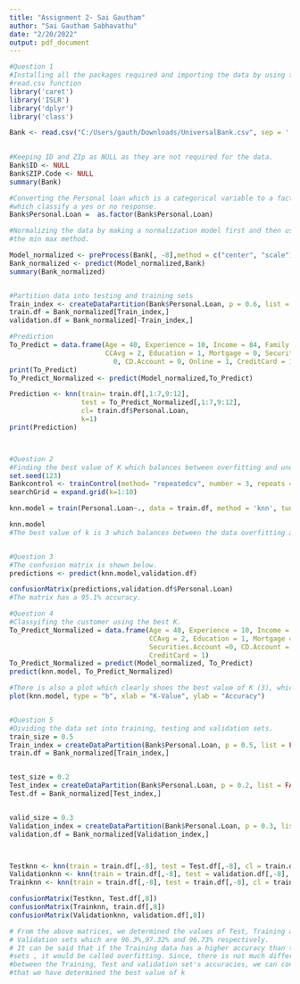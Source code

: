```yaml
---
title: "Assignment 2- Sai Gautham"
author: "Sai Gautham Sabhavathu"
date: "2/20/2022"
output: pdf_document
---
```


```r
#Question 1
#Installing all the packages required and importing the data by using the 
#read.csv function
library('caret')
library('ISLR')
library('dplyr')
library('class')

Bank <- read.csv("C:/Users/gauth/Downloads/UniversalBank.csv", sep = ',' )
 

#Keeping ID and ZIp as NULL as they are not required for the data.
Bank$ID <- NULL
Bank$ZIP.Code <- NULL
summary(Bank)

#Converting the Personal loan which is a categorical variable to a factor, 
#which classify a yes or no response.
Bank$Personal.Loan =  as.factor(Bank$Personal.Loan)

#Normalizing the data by making a normalization model first and then using 
#the min max method.

Model_normalized <- preProcess(Bank[, -8],method = c("center", "scale"))
Bank_normalized <- predict(Model_normalized,Bank)
summary(Bank_normalized)


#Partition data into testing and training sets
Train_index <- createDataPartition(Bank$Personal.Loan, p = 0.6, list = FALSE)
train.df = Bank_normalized[Train_index,]
validation.df = Bank_normalized[-Train_index,]

#Prediction 
To_Predict = data.frame(Age = 40, Experience = 10, Income = 84, Family = 2,
                        CCAvg = 2, Education = 1, Mortgage = 0, Securities.Account =
                          0, CD.Account = 0, Online = 1, CreditCard = 1)
print(To_Predict)
To_Predict_Normalized <- predict(Model_normalized,To_Predict)

Prediction <- knn(train= train.df[,1:7,9:12],
                  test = To_Predict_Normalized[,1:7,9:12],
                  cl= train.df$Personal.Loan,
                  k=1)
print(Prediction)



#Question 2 
#Finding the best value of K which balances between overfitting and underfitting.
set.seed(123)
Bankcontrol <- trainControl(method= "repeatedcv", number = 3, repeats = 2)
searchGrid = expand.grid(k=1:10)

knn.model = train(Personal.Loan~., data = train.df, method = 'knn', tuneGrid = searchGrid,trControl = Bankcontrol)

knn.model
#The best value of k is 3 which balances between the data overfitting and underfitting.


#Question 3
#The confusion matrix is shown below.
predictions <- predict(knn.model,validation.df)

confusionMatrix(predictions,validation.df$Personal.Loan)
#The matrix has a 95.1% accuracy.

#Question 4
#Classyifing the customer using the best K.
To_Predict_Normalized = data.frame(Age = 40, Experience = 10, Income = 84, Family = 2,
                                   CCAvg = 2, Education = 1, Mortgage = 0,
                                   Securities.Account =0, CD.Account = 0, Online = 1,
                                   CreditCard = 1)
To_Predict_Normalized = predict(Model_normalized, To_Predict)
predict(knn.model, To_Predict_Normalized)

#There is also a plot which clearly shoes the best value of K (3), which has the highest accuracy.
plot(knn.model, type = "b", xlab = "K-Value", ylab = "Accuracy")


#Question 5
#Dividing the data set into training, testing and validation sets.
train_size = 0.5
Train_index = createDataPartition(Bank$Personal.Loan, p = 0.5, list = FALSE)
train.df = Bank_normalized[Train_index,]


test_size = 0.2
Test_index = createDataPartition(Bank$Personal.Loan, p = 0.2, list = FALSE)
Test.df = Bank_normalized[Test_index,]


valid_size = 0.3
Validation_index = createDataPartition(Bank$Personal.Loan, p = 0.3, list = FALSE)
validation.df = Bank_normalized[Validation_index,]



Testknn <- knn(train = train.df[,-8], test = Test.df[,-8], cl = train.df[,8], k =3)
Validationknn <- knn(train = train.df[,-8], test = validation.df[,-8], cl = train.df[,8], k =3)
Trainknn <- knn(train = train.df[,-8], test = train.df[,-8], cl = train.df[,8], k =3)

confusionMatrix(Testknn, Test.df[,8])
confusionMatrix(Trainknn, train.df[,8])
confusionMatrix(Validationknn, validation.df[,8])

# From the above matrices, we determined the values of Test, Training and 
# Validation sets which are 96.3%,97.32% and 96.73% respectively. 
# It can be said that if the Training data has a higher accuracy than the other 
#sets , it would be called overfitting. Since, there is not much difference 
#between the Training, Test and validation set's accuracies, we can conclude
#that we have determined the best value of k

```


